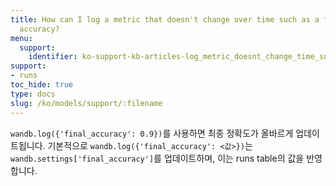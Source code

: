 ```yaml
---
title: How can I log a metric that doesn't change over time such as a final evaluation
  accuracy?
menu:
  support:
    identifier: ko-support-kb-articles-log_metric_doesnt_change_time_such_final
support:
- runs
toc_hide: true
type: docs
slug: /ko/models/support/:filename
---
```


`wandb.log({'final_accuracy': 0.9})`를 사용하면 최종 정확도가 올바르게 업데이트됩니다. 기본적으로 `wandb.log({'final_accuracy': <값>})`는 `wandb.settings['final_accuracy']`를 업데이트하며, 이는 runs table의 값을 반영합니다.

